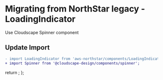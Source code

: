 
<Meta title="Migration/LoadingIndicator" />

# Migrating from NorthStar legacy - LoadingIndicator

Use <Link href='https://cloudscape.design/components/spinner' target='_blank'>Cloudscape Spinner component</Link>

## Update Import

```diff
- import LoadingIndicator from 'aws-northstar/components/LoadingIndicator';
+ import Spinner from '@cloudscape-design/components/spinner';
```

  return <SyntaxHighlighter/>;
};